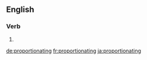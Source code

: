==English==

===Verb===
{{head|en}}

# {{present participle of|proportionate}}

[[de:proportionating]]
[[fr:proportionating]]
[[ja:proportionating]]